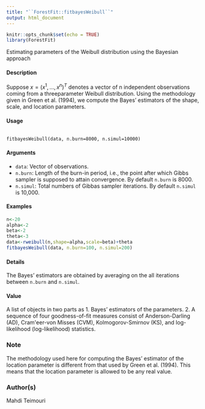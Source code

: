 ---
title: "``ForestFit::fitbayesWeibull``"
output: html_document
---

```{r setup, include=FALSE}
knitr::opts_chunk$set(echo = TRUE)
library(ForestFit)
```

Estimating parameters of the Weibull distribution using the Bayesian
approach

#### Description

Suppose $x = (x^1, \ldots, x^n)^T$ denotes a vector of n independent observations coming from a threeparameter
Weibull distribution. Using the methodology given in Green et al. (1994), we compute
the Bayes' estimators of the shape, scale, and location parameters.

#### Usage

<pre><code>
fitbayesWeibull(data, n.burn=8000, n.simul=10000)
</code></pre>

#### Arguments

* ``data``:   Vector of observations.
* ``n.burn``: Length of the burn-in period, i.e., the point after which Gibbs sampler is supposed
to attain convergence. By default ``n.burn`` is 8000.
* ``n.simul``: Total numbers of Gibbas sampler iterations. By default ``n.simul`` is 10,000.




#### Examples
```{r}

n<-20
alpha<-2
beta<-2
theta<-3
data<-rweibull(n,shape=alpha,scale=beta)+theta
fitbayesWeibull(data, n.burn=100, n.simul=200)
```

#### Details

The Bayes' estimators are obtained by averaging on the all iterations between ``n.burn`` and ``n.simul``.

#### Value

A list of objects in two parts as
1. Bayes' estimators of the parameters.
2. A sequence of four goodness-of-fit measures consist of Anderson-Darling (AD), Cram\'eer-von
Misses (CVM), Kolmogorov-Smirnov (KS), and log-likelihood (log-likelihood) statistics.

### Note

The methodology used here for computing the Bayes' estimator of the location parameter is different
from that used by Green et al. (1994). This means that the location parameter is allowed to be
any real value.

### Author(s)
Mahdi Teimouri
